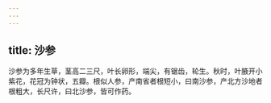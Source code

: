```yaml
---
---
---
```

title: 沙参
---



沙参为多年生草，茎高二三尺，叶长卵形，端尖，有锯齿，轮生。秋时，叶腋开小紫花，花冠为钟状，五瓣。根似人参，产南省者根短小，曰南沙参，产北方沙地者根粗大，长尺许，曰北沙参，皆可作药。